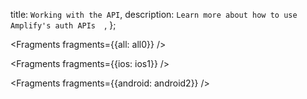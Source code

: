   title: `Working with the API`,
  description: `Learn more about how to use Amplify's auth APIs  `,
};


<Fragments fragments={{all: all0}} />


<Fragments fragments={{ios: ios1}} />


<Fragments fragments={{android: android2}} />
